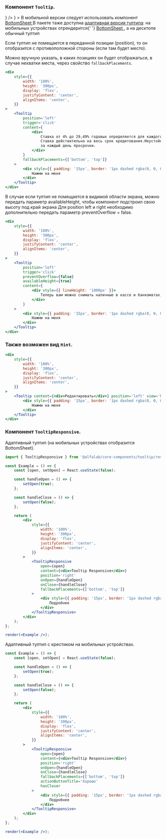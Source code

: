 
### Компонент `Tooltip`.

<div style={{ marginBottom: '16px' }}>
    <Plate
        view='common'
        leftAddons={
            <Badge view='icon' iconColor='secondary' content={<InformationCircleMIcon />} />
        }
    >
        <List>
            <span>
                В мобильной версии следует использовать компонент &nbsp;
                <a href='/docs/компоненты-модалки-и-поповеры-bottomsheet--bottom-sheet'>
                    BottomSheet
                </a>
            </span>
            <span>
                В пакете таже доступна <a href='#tooltip-responsive'>адаптивная версия тултипа</a>:
                на мобильных устройствах отрендерится{' '}
                <a href='/docs/компоненты-модалки-и-поповеры-bottomsheet--bottom-sheet'>
                    BottomSheet
                </a>
                , а на десктопе обычный тултип
            </span>
        </List>
    </Plate>
</div>

Если тултип не помещается в переданной позиции (position),
то он отобразится с противоположной стороны (если там будет место).

Можно вручную указать, в каких позициях он будет отображаться,
в случае нехватки места, через свойство `fallbackPlacements`.

```jsx live
<div
    style={{
        width: '100%',
        height: '300px',
        display: 'flex',
        justifyContent: 'center',
        alignItems: 'center',
    }}
>
    <Tooltip
        position='left'
        trigger='click'
        content={
            <div>
                Ставка от 4% до 29,49% годовых определяется для каждого заёмщика индивидуально.
                Ставка действительна на весь срок кредитования.Неустойка за просрочку платежа — 0,1%
                за каждый день просрочки.
            </div>
        }
        fallbackPlacements={['bottom', 'top']}
    >
        <div style={{ padding: '15px', border: '1px dashed rgba(0, 0, 0, 0.1)' }}>
            Нажми на меня
        </div>
    </Tooltip>
</div>
```

В случае если тултип не помещается в видимой области экрана, можно передать параметр availableHeight, чтобы компонент подстроил свою высоту под край экрана
Для position left и right необходимо дополнительно передать параметр preventOverflow = false.

```jsx live
<div
    style={{
        width: '100%',
        height: '300px',
        display: 'flex',
        justifyContent: 'center',
        alignItems: 'center',
    }}
>
    <Tooltip
        position='left'
        trigger='click'
        preventOverflow={false}
        availableHeight={true}
        content={
            <div style={{ lineHeight: '1000px' }}>
                Теперь вам можно снимать наличные в кассе и банкоматах, если ваш тариф это позволяет
            </div>
        }
    >
        <div style={{ padding: '15px', border: '1px dashed rgba(0, 0, 0, 0.1)' }}>
            Нажми на меня
        </div>
    </Tooltip>
</div>
```

### Также возможен вид `Hint`.

```jsx live
<div
    style={{
        width: '100%',
        height: '300px',
        display: 'flex',
        justifyContent: 'center',
        alignItems: 'center',
    }}
>
    <Tooltip content={<div>Редактировать</div>} position='left' view='hint' trigger='click'>
        <div style={{ padding: '15px', border: '1px dashed rgba(0, 0, 0, 0.1)' }}>
            Нажми на меня
        </div>
    </Tooltip>
</div>
```

<a name='tooltip-responsive' />

### Компонент `TooltipResponsive`.

Адаптивный тултип (на мобильных устройствах отобразится BottomSheet).

```jsx
import { TooltipResponsive } from '@alfalab/core-components/tooltip/responsive';
```

```jsx live
const Example = () => {
    const [open, setOpen] = React.useState(false);

    const handleOpen = () => {
        setOpen(true);
    };

    const handleClose = () => {
        setOpen(false);
    };

    return (
        <div
            style={{
                width: '100%',
                height: '300px',
                display: 'flex',
                justifyContent: 'center',
                alignItems: 'center',
            }}
        >
            <TooltipResponsive
                open={open}
                content={<div>Tooltip Responsive</div>}
                position='right'
                onOpen={handleOpen}
                onClose={handleClose}
                fallbackPlacements={['bottom', 'top']}
            >
                <div style={{ padding: '15px', border: '1px dashed rgba(0, 0, 0, 0.1)' }}>
                    Подробнее
                </div>
            </TooltipResponsive>
        </div>
    );
};

render(<Example />);
```

Адаптивный тултип с крестиком на мобильных устройствах.

```jsx live
const Example = () => {
    const [open, setOpen] = React.useState(false);

    const handleOpen = () => {
        setOpen(true);
    };

    const handleClose = () => {
        setOpen(false);
    };

    return (
        <div
            style={{
                width: '100%',
                height: '300px',
                display: 'flex',
                justifyContent: 'center',
                alignItems: 'center',
            }}
        >
            <TooltipResponsive
                open={open}
                content={<div>Tooltip Responsive</div>}
                position='right'
                onOpen={handleOpen}
                onClose={handleClose}
                fallbackPlacements={['bottom', 'top']}
                actionButtonTitle='Хорошо'
                hasCloser
            >
                <div style={{ padding: '15px', border: '1px dashed rgba(0, 0, 0, 0.1)' }}>
                    Подробнее
                </div>
            </TooltipResponsive>
        </div>
    );
};

render(<Example />);
```
